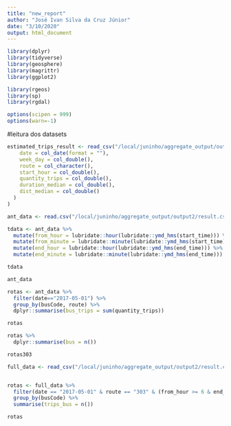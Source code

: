 ```yaml
---
title: "new_report"
author: "José Ivan Silva da Cruz Júnior"
date: "3/10/2020"
output: html_document
---
```


```r
library(dplyr)
library(tidyverse)
library(geosphere)
library(magrittr)
library(ggplot2)

library(rgeos)
library(sp)
library(rgdal)

options(scipen = 999)
options(warn=-1)
```

#leitura dos datasets
```r
estimated_trips_result <- read_csv("/local/juninho/aggregate_output/output2/result.csv", col_types = list(
    date = col_date(format = ""),
    week_day = col_double(),
    route = col_character(),
    start_hour = col_double(),
    quantity_trips = col_double(),
    duration_median = col_double(),
    dist_median = col_double()
  )
)

ant_data <- read.csv("/local/juninho/aggregate_output/output2/result.csv", stringsAsFactors=F)
```

```r
tdata <- ant_data %>% 
  mutate(from_hour = lubridate::hour(lubridate::ymd_hms(start_time))) %>% 
  mutate(from_minute = lubridate::minute(lubridate::ymd_hms(start_time))) %>% 
  mutate(end_hour = lubridate::hour(lubridate::ymd_hms(end_time))) %>% 
  mutate(end_minute = lubridate::minute(lubridate::ymd_hms(end_time)))

tdata

```

```r
ant_data

rotas <- ant_data %>% 
  filter(date=="2017-05-01") %>% 
  group_by(busCode, route) %>% 
  dplyr::summarise(bus_trips = sum(quantity_trips))

rotas

rotas %>% 
  dplyr::summarise(bus = n())

rotas303

```

```r
full_data <- read_csv("/local/juninho/aggregate_output/output2/result.csv")


rotas <- full_data %>% 
  filter(date == "2017-05-01" & route == "303" & (from_hour >= 6 & end_hour <= 8)) %>% 
  group_by(busCode) %>% 
  summarise(trips_bus = n())

rotas
```

